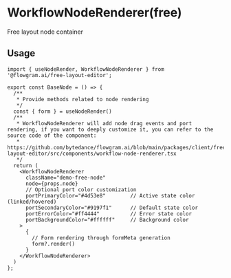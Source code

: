 # WorkflowNodeRenderer(free)

Free layout node container

## Usage

```tsx pure
import { useNodeRender, WorkflowNodeRenderer } from '@flowgram.ai/free-layout-editor';

export const BaseNode = () => {
  /**
   * Provide methods related to node rendering
   */
  const { form } = useNodeRender()
  /**
   * WorkflowNodeRenderer will add node drag events and port rendering, if you want to deeply customize it, you can refer to the source code of the component:
   * https://github.com/bytedance/flowgram.ai/blob/main/packages/client/free-layout-editor/src/components/workflow-node-renderer.tsx
   */
  return (
    <WorkflowNodeRenderer
      className="demo-free-node"
      node={props.node}
      // Optional port color customization
      portPrimaryColor="#4d53e8"        // Active state color (linked/hovered)
      portSecondaryColor="#9197f1"      // Default state color
      portErrorColor="#ff4444"          // Error state color
      portBackgroundColor="#ffffff"     // Background color
    >
      {
        // Form rendering through formMeta generation
        form?.render()
      }
    </WorkflowNodeRenderer>
  )
};
```
